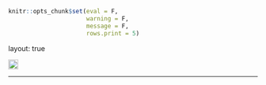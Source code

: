 ```r
knitr::opts_chunk$set(eval = F, 
                      warning = F,
                      message = F,
                      rows.print = 5)


```

layout: true
  
<div class="dk-footer">
<span>
<a href="https://rfortherestofus.com/" target="_blank">
<img src="images/rru-text-only.svg" style="height: 20px;">
</a>
</span>
</div> 

---
